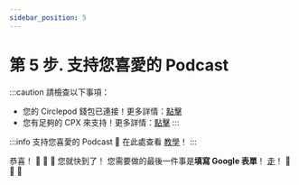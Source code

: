```yaml
---
sidebar_position: 5
---
```


# 第 5 步. 支持您喜愛的 Podcast
:::caution 請檢查以下事項：
- 您的 Circlepod 錢包已連接！更多詳情：[點擊](/docs/wallet/connect-wallet)
- 您有足夠的 CPX 來支持！更多詳情：[點擊](/docs/wallet/airdrop)
:::

:::info 支持您喜愛的 Podcast
🔸 在此處查看 [教學](/docs/protocol/channel/intro)！
:::

恭喜！ 🎉 🎉 🎉 您就快到了！
您需要做的最後一件事是**填寫 Google 表單**！ [走](/docs/community-event/archived-event/vote-and-support/google)！ 🚀 🚀 🚀